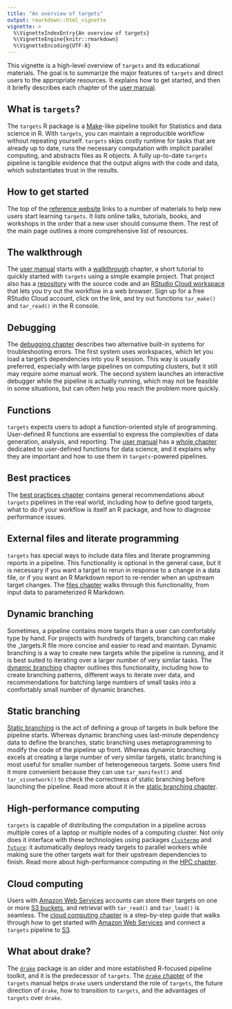 ```yaml
---
title: "An overview of targets"
output: rmarkdown::html_vignette
vignette: >
  %\VignetteIndexEntry{An overview of targets}
  %\VignetteEngine{knitr::rmarkdown}
  %\VignetteEncoding{UTF-8}
---
```


This vignette is a high-level overview of `targets` and its educational materials. The goal is to summarize the major features of `targets` and direct users to the appropriate resources. It explains how to get started, and then it briefly describes each chapter of the [user manual](https://books.ropensci.org/targets/).

## What is `targets`?

The `targets` R package is a [Make](https://www.gnu.org/software/make/)-like pipeline toolkit for Statistics and data science in R. With `targets`, you can maintain a reproducible workflow without repeating yourself. `targets` skips costly runtime for tasks that are already up to date, runs the necessary computation with implicit parallel computing, and abstracts files as R objects. A fully up-to-date `targets` pipeline is tangible evidence that the output aligns with the code and data, which substantiates trust in the results.

## How to get started

The top of the [reference website](https://docs.ropensci.org/targets/) links to a number of materials to help new users start learning `targets`. It lists online talks, tutorials, books, and workshops in the order that a new user should consume them. The rest of the main page outlines a more comprehensive list of resources.

## The walkthrough

The [user manual](https://books.ropensci.org/targets/) starts with a  [walkthrough](https://books.ropensci.org/targets/walkthrough.html) chapter, a short tutorial to quickly started with `targets` using a simple example project. That project also has a [repository](https://github.com/wlandau/targets-minimal) with the source code and an [RStudio Cloud workspace](https://rstudio.cloud/project/1430691) that lets you try out the workflow in a web browser. Sign up for a free RStudio Cloud account, click on the link, and try out functions `tar_make()` and `tar_read()` in the R console.

## Debugging

The [debugging chapter](https://books.ropensci.org/targets/debugging.html) describes two alternative built-in systems for troubleshooting errors. The first system uses workspaces, which let you load a target's dependencies into you R session. This way is usually preferred, especially with large pipelines on computing clusters, but it still may require some manual work. The second system launches an interactive debugger while the pipeline is actually running, which may not be feasible in some situations, but can often help you reach the problem more quickly.

## Functions

`targets` expects users to adopt a function-oriented style of programming. User-defined R functions are essential to express the complexities of data generation, analysis, and reporting. The [user manual](https://books.ropensci.org/targets/) has a [whole chapter](https://books.ropensci.org/targets/functions.html) dedicated to user-defined functions for data science, and it explains why they are important and how to use them in `targets`-powered pipelines.

## Best practices

The [best practices chapter](https://books.ropensci.org/targets/practices.html) contains general recommendations about `targets` pipelines in the real world, including how to define good targets, what to do if your workflow is itself an R package, and how to diagnose performance issues.

## External files and literate programming

`targets` has special ways to include data files and literate programming reports in a pipeline. This functionality is optional in the general case, but it is necessary if you want a target to rerun in response to a change in a data file, or if you want an R Markdown report to re-render when an upstream target changes. The [files chapter](https://books.ropensci.org/targets/files.html) walks through this functionality, from input data to parameterized R Markdown.

## Dynamic branching

Sometimes, a pipeline contains more targets than a user can comfortably type by hand. For projects with hundreds of targets, branching can make the _targets.R file more concise and easier to read and maintain. Dynamic branching is a way to create new targets while the pipeline is running, and it is best suited to iterating over a larger number of very similar tasks. The [dynamic branching](https://books.ropensci.org/targets/dynamic.html) chapter outlines this functionality, including how to create branching patterns, different ways to iterate over data, and recommendations for batching large numbers of small tasks into a comfortably small number of dynamic branches.

## Static branching

[Static branching](https://books.ropensci.org/targets/static.html) is the act of defining a group of targets in bulk before the pipeline starts. Whereas dynamic branching uses last-minute dependency data to define the branches, static branching uses metaprogramming to modify the code of the pipeline up front. Whereas dynamic branching excels at creating a large number of very similar targets, static branching is most useful for smaller number of heterogeneous targets. Some users find it more convenient because they can use `tar_manifest()` and `tar_visnetwork()` to check the correctness of static branching before launching the pipeline. Read more about it in the [static branching chapter](https://books.ropensci.org/targets/static.html).

## High-performance computing

`targets` is capable of distributing the computation in a pipeline across multiple cores of a laptop or multiple nodes of a computing cluster. Not only does it interface with these technologies using packages [`clustermq`](https://github.com/mschubert/clustermq) and [`future`](https://github.com/HenrikBengtsson/future): it automatically deploys ready targets to parallel workers while making sure the other targets wait for their upstream dependencies to finish. Read more about high-performance computing in the [HPC chapter](https://books.ropensci.org/targets/hpc.html).

## Cloud computing

Users with [Amazon Web Services](https://aws.amazon.com/) accounts can store their targets on one or more [S3 buckets](https://aws.amazon.com/s3/), and retrieval with `tar_read()` and `tar_load()` is seamless. The [cloud computing chapter](https://books.ropensci.org/targets/cloud.html) is a step-by-step guide that walks through how to get started with [Amazon Web Services](https://aws.amazon.com/) and connect a `targets` pipeline to [S3](https://aws.amazon.com/s3/).

## What about drake?

The [`drake`](https://github.com/ropensci/drake) package is an older and more established R-focused pipeline toolkit, and it is the predecessor of `targets`. The [`drake` chapter](https://books.ropensci.org/targets/drake.html) of the `targets` manual helps `drake` users understand the role of `targets`, the future direction of `drake`, how to transition to `targets`, and the advantages of `targets` over `drake`.
